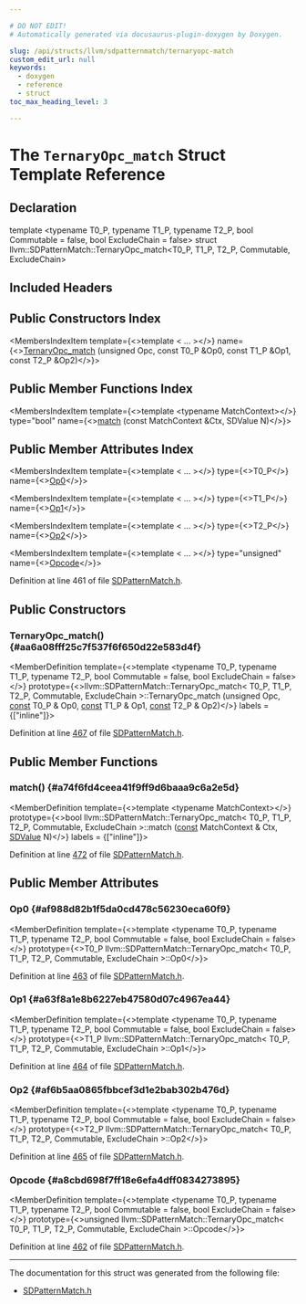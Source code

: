 ```yaml
---

# DO NOT EDIT!
# Automatically generated via docusaurus-plugin-doxygen by Doxygen.

slug: /api/structs/llvm/sdpatternmatch/ternaryopc-match
custom_edit_url: null
keywords:
  - doxygen
  - reference
  - struct
toc_max_heading_level: 3

---
```





# The `TernaryOpc_match` Struct Template Reference

<DoxygenPage pluginConfig={pluginConfig}>



## Declaration

<CodeBlock>template &lt;typename T0&#95;P, typename T1&#95;P, typename T2&#95;P, bool Commutable = false, bool ExcludeChain = false&gt;
struct llvm::SDPatternMatch::TernaryOpc_match&lt;T0&#95;P, T1&#95;P, T2&#95;P, Commutable, ExcludeChain&gt;</CodeBlock>

## Included Headers

<IncludesList>
<IncludesListItem
  filePath="llvm/CodeGen/SDPatternMatch.h"
  permalink="/docs/api/files/include/include/llvm/include/llvm/codegen/sdpatternmatch-h"
  isLocal="true" />
</IncludesList>

## Public Constructors Index

<MembersIndex>

<MembersIndexItem
  template={<>template &lt; ... &gt;</>}
  name={<><a href="#aa6a08fff25c7f537f6f650d22e583d4f">TernaryOpc&#95;match</a> (unsigned Opc, const T0&#95;P &amp;Op0, const T1&#95;P &amp;Op1, const T2&#95;P &amp;Op2)</>}>
</MembersIndexItem>

</MembersIndex>

## Public Member Functions Index

<MembersIndex>

<MembersIndexItem
  template={<>template &lt;typename MatchContext&gt;</>}
  type="bool"
  name={<><a href="#a74f6fd4ceea41f9ff9d6baaa9c6a2e5d">match</a> (const MatchContext &amp;Ctx, SDValue N)</>}>
</MembersIndexItem>

</MembersIndex>

## Public Member Attributes Index

<MembersIndex>

<MembersIndexItem
  template={<>template &lt; ... &gt;</>}
  type={<>T0&#95;P</>}
  name={<><a href="#af988d82b1f5da0cd478c56230eca60f9">Op0</a></>}>
</MembersIndexItem>

<MembersIndexItem
  template={<>template &lt; ... &gt;</>}
  type={<>T1&#95;P</>}
  name={<><a href="#a63f8a1e8b6227eb47580d07c4967ea44">Op1</a></>}>
</MembersIndexItem>

<MembersIndexItem
  template={<>template &lt; ... &gt;</>}
  type={<>T2&#95;P</>}
  name={<><a href="#af6b5aa0865fbbcef3d1e2bab302b476d">Op2</a></>}>
</MembersIndexItem>

<MembersIndexItem
  template={<>template &lt; ... &gt;</>}
  type="unsigned"
  name={<><a href="#a8cbd698f7ff18e6efa4dff0834273895">Opcode</a></>}>
</MembersIndexItem>

</MembersIndex>


Definition at line 461 of file <a href="/docs/api/files/include/include/llvm/include/llvm/codegen/sdpatternmatch-h">SDPatternMatch.h</a>.

<SectionDefinition>

## Public Constructors

### TernaryOpc&#95;match() {#aa6a08fff25c7f537f6f650d22e583d4f}

<MemberDefinition
  template={<>template &lt;typename T0&#95;P, typename T1&#95;P, typename T2&#95;P, bool Commutable = false, bool ExcludeChain = false&gt;</>}
  prototype={<>llvm::SDPatternMatch::TernaryOpc&#95;match&lt; T0&#95;P, T1&#95;P, T2&#95;P, Commutable, ExcludeChain &gt;::TernaryOpc&#95;match (unsigned Opc, <a href="/docs/api/files/lib/lib/target/lib/target/aarch64/aarch64promoteconstant-cpp/#a90f8350fecae261c25be85d38b451bff">const</a> T0&#95;P &amp; Op0, <a href="/docs/api/files/lib/lib/target/lib/target/aarch64/aarch64promoteconstant-cpp/#a90f8350fecae261c25be85d38b451bff">const</a> T1&#95;P &amp; Op1, <a href="/docs/api/files/lib/lib/target/lib/target/aarch64/aarch64promoteconstant-cpp/#a90f8350fecae261c25be85d38b451bff">const</a> T2&#95;P &amp; Op2)</>}
  labels = {["inline"]}>

Definition at line <a href="/docs/api/files/include/include/llvm/include/llvm/codegen/sdpatternmatch-h/#l00467">467</a> of file <a href="/docs/api/files/include/include/llvm/include/llvm/codegen/sdpatternmatch-h">SDPatternMatch.h</a>.
</MemberDefinition>

</SectionDefinition>

<SectionDefinition>

## Public Member Functions

### match() {#a74f6fd4ceea41f9ff9d6baaa9c6a2e5d}

<MemberDefinition
  template={<>template &lt;typename MatchContext&gt;</>}
  prototype={<>bool llvm::SDPatternMatch::TernaryOpc&#95;match&lt; T0&#95;P, T1&#95;P, T2&#95;P, Commutable, ExcludeChain &gt;::match (<a href="/docs/api/files/lib/lib/target/lib/target/aarch64/aarch64promoteconstant-cpp/#a90f8350fecae261c25be85d38b451bff">const</a> MatchContext &amp; Ctx, <a href="/docs/api/classes/llvm/sdvalue">SDValue</a> N)</>}
  labels = {["inline"]}>

Definition at line <a href="/docs/api/files/include/include/llvm/include/llvm/codegen/sdpatternmatch-h/#l00472">472</a> of file <a href="/docs/api/files/include/include/llvm/include/llvm/codegen/sdpatternmatch-h">SDPatternMatch.h</a>.
</MemberDefinition>

</SectionDefinition>

<SectionDefinition>

## Public Member Attributes

### Op0 {#af988d82b1f5da0cd478c56230eca60f9}

<MemberDefinition
  template={<>template &lt;typename T0&#95;P, typename T1&#95;P, typename T2&#95;P, bool Commutable = false, bool ExcludeChain = false&gt;</>}
  prototype={<>T0&#95;P llvm::SDPatternMatch::TernaryOpc&#95;match&lt; T0&#95;P, T1&#95;P, T2&#95;P, Commutable, ExcludeChain &gt;::Op0</>}>

Definition at line <a href="/docs/api/files/include/include/llvm/include/llvm/codegen/sdpatternmatch-h/#l00463">463</a> of file <a href="/docs/api/files/include/include/llvm/include/llvm/codegen/sdpatternmatch-h">SDPatternMatch.h</a>.
</MemberDefinition>

### Op1 {#a63f8a1e8b6227eb47580d07c4967ea44}

<MemberDefinition
  template={<>template &lt;typename T0&#95;P, typename T1&#95;P, typename T2&#95;P, bool Commutable = false, bool ExcludeChain = false&gt;</>}
  prototype={<>T1&#95;P llvm::SDPatternMatch::TernaryOpc&#95;match&lt; T0&#95;P, T1&#95;P, T2&#95;P, Commutable, ExcludeChain &gt;::Op1</>}>

Definition at line <a href="/docs/api/files/include/include/llvm/include/llvm/codegen/sdpatternmatch-h/#l00464">464</a> of file <a href="/docs/api/files/include/include/llvm/include/llvm/codegen/sdpatternmatch-h">SDPatternMatch.h</a>.
</MemberDefinition>

### Op2 {#af6b5aa0865fbbcef3d1e2bab302b476d}

<MemberDefinition
  template={<>template &lt;typename T0&#95;P, typename T1&#95;P, typename T2&#95;P, bool Commutable = false, bool ExcludeChain = false&gt;</>}
  prototype={<>T2&#95;P llvm::SDPatternMatch::TernaryOpc&#95;match&lt; T0&#95;P, T1&#95;P, T2&#95;P, Commutable, ExcludeChain &gt;::Op2</>}>

Definition at line <a href="/docs/api/files/include/include/llvm/include/llvm/codegen/sdpatternmatch-h/#l00465">465</a> of file <a href="/docs/api/files/include/include/llvm/include/llvm/codegen/sdpatternmatch-h">SDPatternMatch.h</a>.
</MemberDefinition>

### Opcode {#a8cbd698f7ff18e6efa4dff0834273895}

<MemberDefinition
  template={<>template &lt;typename T0&#95;P, typename T1&#95;P, typename T2&#95;P, bool Commutable = false, bool ExcludeChain = false&gt;</>}
  prototype={<>unsigned llvm::SDPatternMatch::TernaryOpc&#95;match&lt; T0&#95;P, T1&#95;P, T2&#95;P, Commutable, ExcludeChain &gt;::Opcode</>}>

Definition at line <a href="/docs/api/files/include/include/llvm/include/llvm/codegen/sdpatternmatch-h/#l00462">462</a> of file <a href="/docs/api/files/include/include/llvm/include/llvm/codegen/sdpatternmatch-h">SDPatternMatch.h</a>.
</MemberDefinition>

</SectionDefinition>

<hr/>

The documentation for this struct was generated from the following file:

<ul>
<li><a href="/docs/api/files/include/include/llvm/include/llvm/codegen/sdpatternmatch-h">SDPatternMatch.h</a></li>
</ul>

</DoxygenPage>
